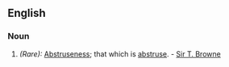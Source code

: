 ==English==

===Noun===
{{en-noun|abstrusities}}

#''(Rare):'' [[Abstruseness]]; that which is [[abstruse]]. - [[Sir T. Browne]]